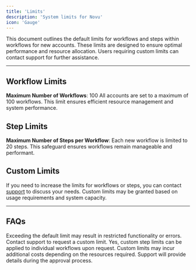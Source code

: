 ```yaml
---
title: 'Limits'
description: 'System limits for Novu'
icon: 'Gauge'
---
```



This document outlines the default limits for workflows and steps within workflows for new accounts. These limits are designed to ensure optimal performance and resource allocation. Users requiring custom limits can contact support for further assistance.

---

## Workflow Limits

**Maximum Number of Workflows**: 100 All accounts are set to a maximum of 100 workflows. This limit ensures efficient resource management and system performance.

## Step Limits

**Maximum Number of Steps per Workflow**: Each new workflow is limited to 20 steps. This safeguard ensures workflows remain manageable and performant.

## Custom Limits

If you need to increase the limits for workflows or steps, you can contact [support](mailto:support@novu.co) to discuss your needs. Custom limits may be granted based on usage requirements and system capacity.

---

## FAQs

<Accordions>
  <Accordion title="What happens if I exceed the default workflow or step limit?">
    Exceeding the default limit may result in restricted functionality or errors. Contact support to request a custom limit.
  </Accordion>
  
  <Accordion title="Can I increase the step limit for specific workflows only?">
    Yes, custom step limits can be applied to individual workflows upon request.
  </Accordion>
  
  <Accordion title="Is there a cost associated with custom limits?">
    Custom limits may incur additional costs depending on the resources required. Support will provide details during the approval process.
  </Accordion>
</Accordions>
